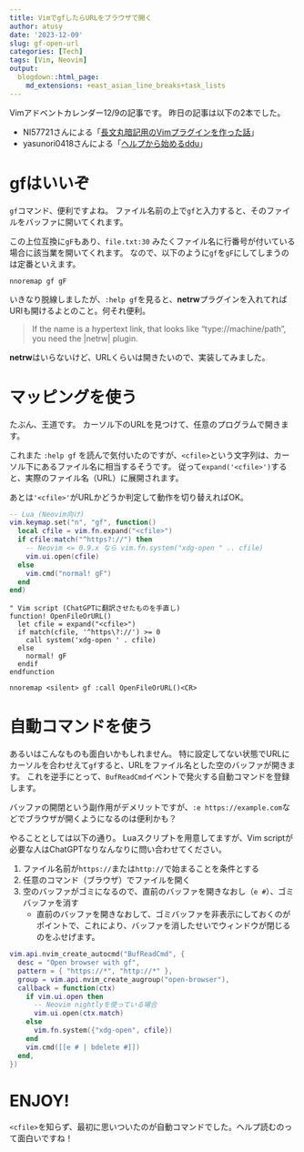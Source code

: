 ```yaml
---
title: VimでgfしたらURLをブラウザで開く
author: atusy
date: '2023-12-09'
slug: gf-open-url
categories: [Tech]
tags: [Vim, Neovim]
output:
  blogdown::html_page:
    md_extensions: +east_asian_line_breaks+task_lists
---
```


Vimアドベントカレンダー12/9の記事です。
昨日の記事は以下の2本でした。

- NI57721さんによる「[長文丸暗記用のVimプラグインを作った話](https://zenn.dev/vim_jp/articles/vim-shakyo-plugin)」
- yasunori0418さんによる「[ヘルプから始めるddu](https://zenn.dev/vim_jp/articles/0005-search_help_with_ddu)」

# gfはいいぞ

`gf`コマンド、便利ですよね。
ファイル名前の上で`gf`と入力すると、そのファイルをバッファに開いてくれます。

この上位互換に`gF`もあり、`file.txt:30` みたくファイル名に行番号が付いている場合に該当業を開いてくれます。
なので、以下のように`gf`を`gF`にしてしまうのは定番といえます。

``` vim
nnoremap gf gF
```

いきなり脱線しましたが、`:help gf`を見ると、**netrw**プラグインを入れてればURIも開けるよとのこと。何それ便利。

> If the name is a hypertext link, that looks like "type://machine/path", you need the |netrw| plugin.

**netrw**はいらないけど、URLくらいは開きたいので、実装してみました。

# マッピングを使う

たぶん、王道です。
カーソル下のURLを見つけて、任意のプログラムで開きます。

これまた `:help gf` を読んで気付いたのですが、`<cfile>`という文字列は、カーソル下にあるファイル名に相当するそうです。
従って`expand('<cfile>')`すると、実際のファイル名（URL）に展開されます。

あとは`'<cfile>'`がURLかどうか判定して動作を切り替えればOK。

```lua
-- Lua (Neovim向け)
vim.keymap.set("n", "gf", function()
  local cfile = vim.fn.expand("<cfile>")
  if cfile:match("^https?://") then
    -- Neovim <= 0.9.x なら vim.fn.system("xdg-open " .. cfile)
    vim.ui.open(cfile)
  else
    vim.cmd("normal! gF")
  end
end)
```

``` vim
" Vim script (ChatGPTに翻訳させたものを手直し)
function! OpenFileOrURL()
  let cfile = expand("<cfile>")
  if match(cfile, '^https\?://') >= 0
    call system('xdg-open ' . cfile)
  else
    normal! gF
  endif
endfunction

nnoremap <silent> gf :call OpenFileOrURL()<CR>
```

# 自動コマンドを使う

あるいはこんなものも面白いかもしれません。
特に設定してない状態でURLにカーソルを合わせえて`gf`すると、URLをファイル名とした空のバッファが開きます。
これを逆手にとって、`BufReadCmd`イベントで発火する自動コマンドを登録します。

バッファの開閉という副作用がデメリットですが、`:e https://example.com`などでブラウザが開くようになるのは便利かも？

やることとしては以下の通り。
Luaスクリプトを用意してますが、Vim scriptが必要な人はChatGPTなりなんなりに問い合わせてください。

1. ファイル名前が`https://`または`http://`で始まることを条件とする
2. 任意のコマンド（ブラウザ）でファイルを開く
3. 空のバッファがゴミになるので、直前のバッファを開きなおし（`e #`）、ゴミバッファを消す
    - 直前のバッファを開きなおして、ゴミバッファを非表示にしておくのがポイントで、これにより、バッファを消したせいでウィンドウが閉じるのをふせげます。

``` lua
vim.api.nvim_create_autocmd("BufReadCmd", {
  desc = "Open browser with gf",
  pattern = { "https://*", "http://*" },
  group = vim.api.nvim_create_augroup("open-browser"),
  callback = function(ctx)
    if vim.ui.open then
      -- Neovim nightlyを使っている場合
      vim.ui.open(ctx.match)
    else
      vim.fn.system({"xdg-open", cfile})
    end
    vim.cmd([[e # | bdelete #]])
  end,
})
```

# ENJOY!

`<cfile>`を知らず、最初に思いついたのが自動コマンドでした。ヘルプ読むのって面白いですね！
